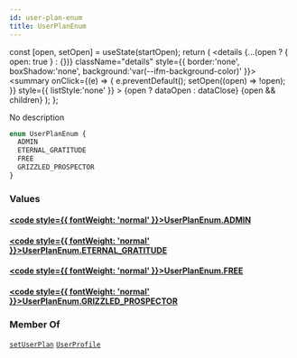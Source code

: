 ```yaml
---
id: user-plan-enum
title: UserPlanEnum
---
```









  const [open, setOpen] = useState(startOpen);
  return (
    <details {...(open ? { open: true } : {})} className="details" style={{ border:'none', boxShadow:'none', background:'var(--ifm-background-color)' }}>
      <summary
        onClick={(e) => {
          e.preventDefault();
          setOpen((open) => !open);
        }}
        style={{ listStyle:'none' }}
      >
      {open ? dataOpen : dataClose}
      </summary>
      {open && children}
    </details>
  );
};








No description


```graphql
enum UserPlanEnum {
  ADMIN
  ETERNAL_GRATITUDE
  FREE
  GRIZZLED_PROSPECTOR
}
```




### Values

#### [<code style={{ fontWeight: 'normal' }}>UserPlanEnum.<b>ADMIN</b></code>](#)  



#### [<code style={{ fontWeight: 'normal' }}>UserPlanEnum.<b>ETERNAL&#x005F;GRATITUDE</b></code>](#)  



#### [<code style={{ fontWeight: 'normal' }}>UserPlanEnum.<b>FREE</b></code>](#)  



#### [<code style={{ fontWeight: 'normal' }}>UserPlanEnum.<b>GRIZZLED&#x005F;PROSPECTOR</b></code>](#)  







### Member Of

[`setUserPlan`](#)  <Badge class="badge badge--secondary badge--relation" text="mutation"/><Bullet />[`UserProfile`](/api/types/objects/user-profile)  <Badge class="badge badge--secondary badge--relation" text="object"/>